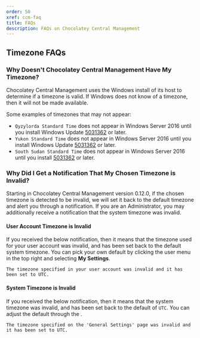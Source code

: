 ```yaml
---
order: 50
xref: ccm-faq
title: FAQs
description: FAQs on Chocolatey Central Management
---
```


## Timezone FAQs

### Why Doesn't Chocolatey Central Management Have My Timezone?

Chocolatey Central Management uses the Windows install of its host to determine if a timezone is valid. If Windows does not know of a timezone, then it will not be made available.

Some examples of timezones that may not appear:

* `Qyzylorda Standard Time` does not appear in Windows Server 2016 until you install Windows Update [5031362](https://support.microsoft.com/en-us/topic/october-10-2023-kb5031362-os-build-14393-6351-0c6e713e-3d6a-4593-8a75-af0a605f249c) or later.
* `Yukon Standard Time` does not appear in Windows Server 2016 until you install Windows Update [5031362](https://support.microsoft.com/en-us/topic/october-10-2023-kb5031362-os-build-14393-6351-0c6e713e-3d6a-4593-8a75-af0a605f249c) or later.
* `South Sudan Standard Time` does not appear in Windows Server 2016 until you install [5031362](https://support.microsoft.com/en-us/topic/october-10-2023-kb5031362-os-build-14393-6351-0c6e713e-3d6a-4593-8a75-af0a605f249c) or later.

### Why Did I Get a Notification That My Chosen Timezone is Invalid?

Starting in Chocolatey Central Management version 0.12.0, if the chosen timezone is detected to be invalid, we will set it back to the default timezone and alert you through a notification. If you are an Administrator, you may additionally receive a notification that the system timezone was invalid.

#### User Account Timezone is Invalid

If you received the below notification, then it means that the timezone used for your user account was invalid, and has been set back to the default system timezone. You can pick your own default by clicking the user menu in the top right and selecting **My Settings**.

```markup
The timezone specified in your user account was invalid and it has been set to UTC.
```

#### System Timezone is Invalid

If you received the below notification, then it means that the system timezone was invalid, and has been set back to the default of `UTC`. You can adjust the default through the <Xref title="Settings page" value="ccm-administration-settings-general" />.

```markup
The timezone specified on the 'General Settings' page was invalid and it has been set to UTC.
```
